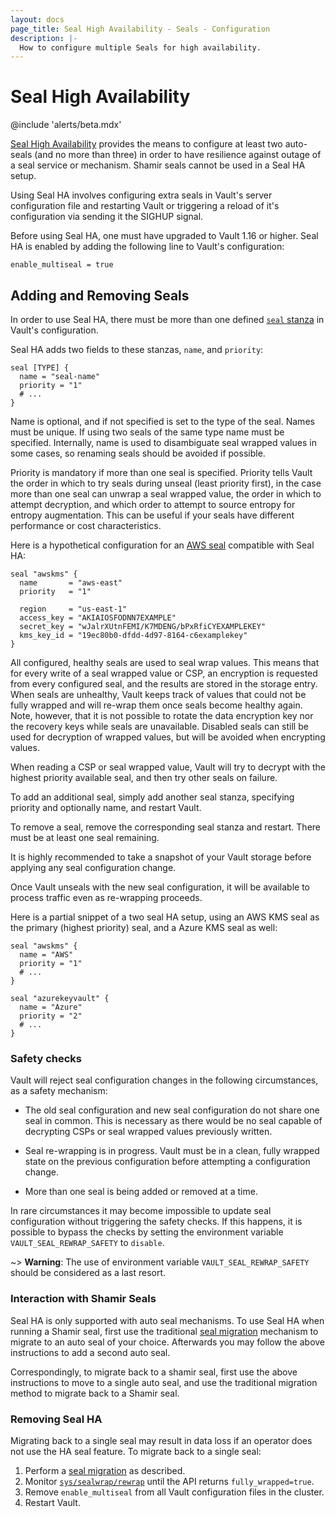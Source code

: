 ```yaml
---
layout: docs
page_title: Seal High Availability - Seals - Configuration
description: |-
  How to configure multiple Seals for high availability.
---
```


# Seal High Availability

<EnterpriseAlert product="vault" />

@include 'alerts/beta.mdx'

[Seal High Availability](/vault/docs/concepts/seal#seal-high-availability-enterprise)
provides the means to configure at least two auto-seals (and no more than three)
in order to have resilience against outage of a seal service or mechanism. 
Shamir seals cannot be used in a Seal HA setup.

Using Seal HA involves configuring extra seals in Vault's server configuration file
and restarting Vault or triggering a reload of it's configuration via sending
it the SIGHUP signal.

Before using Seal HA, one must have upgraded to Vault 1.16 or higher.  Seal HA is enabled
by adding the following line to Vault's configuration:

```
enable_multiseal = true
```

## Adding and Removing Seals

In order to use Seal HA, there must be more than one defined [`seal` stanza](/vault/docs/configuration/seal)
in Vault's configuration.

Seal HA adds two fields to these stanzas, `name`, and `priority`:

```hcl
seal [TYPE] {
  name = "seal-name"
  priority = "1"
  # ...
}
```

Name is optional, and if not specified is set to the type of the seal.  Names
must be unique.  If using two seals of the same type name must be specified.
Internally, name is used to disambiguate seal wrapped values in some cases,
so renaming seals should be avoided if possible.

Priority is mandatory if more than one seal is specified.  Priority tells Vault
the order in which to try seals during unseal (least priority first),
in the case more than one seal can unwrap a seal wrapped value, the order
in which to attempt decryption, and which order to attempt to source entropy
for entropy augmentation.  This can be useful if your seals have different
performance or cost characteristics.

Here is a hypothetical configuration for an [AWS seal](/vault/docs/configuration/seal/awskms)
compatible with Seal HA:

```hcl
seal "awskms" {
  name       = "aws-east"
  priority   = "1"

  region     = "us-east-1"
  access_key = "AKIAIOSFODNN7EXAMPLE"
  secret_key = "wJalrXUtnFEMI/K7MDENG/bPxRfiCYEXAMPLEKEY"
  kms_key_id = "19ec80b0-dfdd-4d97-8164-c6examplekey"
}
```

All configured, healthy seals are used to seal wrap values.  This means that
for every write of a seal wrapped value or CSP, an encryption is requested
from every configured seal, and the results are stored in the storage entry.
When seals are unhealthy, Vault keeps track of values that could not be fully
wrapped and will re-wrap them once seals become healthy again. Note, however,
that it is not possible to rotate the data encryption key nor the recovery keys
while seals are unavailable. Disabled seals can still be used for decryption
of wrapped values, but will be avoided when encrypting values.

When reading a CSP or seal wrapped value, Vault will try to decrypt with the
highest priority available seal, and then try other seals on failure.

To add an additional seal, simply add another seal stanza, specifying priority
and optionally name, and restart Vault.

To remove a seal, remove the corresponding seal stanza and restart.  There must
be at least one seal remaining.

It is highly recommended to take a snapshot of your Vault storage before applying
any seal configuration change.

Once Vault unseals with the new seal configuration, it will be available to process
traffic even as re-wrapping proceeds.

Here is a partial snippet of a two seal HA setup, using an AWS KMS seal as
the primary (highest priority) seal, and a Azure KMS seal as well:

```
seal "awskms" {
  name = "AWS"
  priority = "1"
  # ...
}

seal "azurekeyvault" {
  name = "Azure"
  priority = "2"
  # ...
}
```

### Safety checks

Vault will reject seal configuration changes in the following circumstances,
as a safety mechanism:

* The old seal configuration and new seal configuration do not share one seal
in common.  This is necessary as there would be no seal capable of decrypting
CSPs or seal wrapped values previously written.

* Seal re-wrapping is in progress.  Vault must be in a clean, fully wrapped state
on the previous configuration before attempting a configuration change.

* More than one seal is being added or removed at a time.

In rare circumstances it may become impossible to update seal configuration
without triggering the safety checks. If this happens, it is possible to bypass
the checks by setting the environment variable `VAULT_SEAL_REWRAP_SAFETY` to
`disable`.

~> **Warning**: The use of environment variable `VAULT_SEAL_REWRAP_SAFETY`
should be considered as a last resort.


### Interaction with Shamir Seals

Seal HA is only supported with auto seal mechanisms.  To use Seal HA when
running a Shamir seal, first use the traditional
[seal migration](/vault/docs/concepts/seal#seal-migration) mechanism to migrate to
an auto seal of your choice.  Afterwards you may follow the above
instructions to add a second auto seal.

Correspondingly, to migrate back to a shamir seal, first use the above
instructions to move to a single auto seal, and use the traditional
migration method to migrate back to a Shamir seal.

### Removing Seal HA

Migrating back to a single seal may result in data loss if an operator does not 
use the HA seal feature. To migrate back to a single seal:

1. Perform a [seal migration](/vault/docs/concepts/seal#seal-migration) as described.
2. Monitor [`sys/sealwrap/rewrap`](/vault/docs/api-docs/system/sealwrap-rewrap) until the API returns `fully_wrapped=true`.
3. Remove `enable_multiseal` from all Vault configuration files in the cluster.
4. Restart Vault.